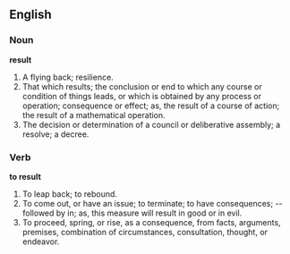 ==English==

===Noun===

'''result'''

#A flying back; resilience.
#That which results; the conclusion or end to which any course or condition of things leads, or which is obtained by any process or operation; consequence or effect; as, the result of a course of action; the result of a mathematical operation.
#The decision or determination of a council or deliberative assembly; a resolve; a decree.

===Verb===

'''to result'''

#To leap back; to rebound.
#To come out, or have an issue; to terminate; to have consequences; -- followed by in; as, this measure will result in good or in evil.
#To proceed, spring, or rise, as a consequence, from facts, arguments, premises, combination of circumstances, consultation, thought, or endeavor.